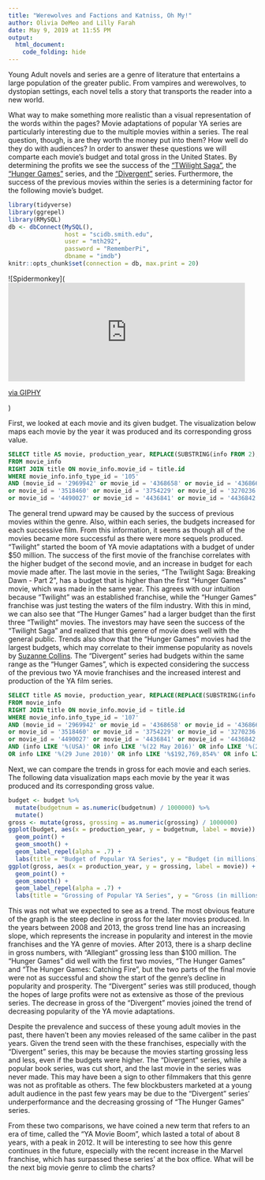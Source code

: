 ```yaml
---
title: "Werewolves and Factions and Katniss, Oh My!"
author: Olivia DeMeo and Lilly Farah
date: May 9, 2019 at 11:55 PM
output:
  html_document:
    code_folding: hide
---
```

Young Adult novels and series are a genre of literature that entertains a large population of the greater public. From vampires and werewolves, to dystopian settings, each novel tells a story that transports the reader into a new world.

What way to make something more realistic than a visual representation of the words within the pages? Movie adaptations of popular YA series are particularly interesting due to the multiple movies within a series. The real question, though, is are they worth the money put into them? How well do they do with audiences? In order to answer these questions we will comparte each movie's budget and total gross in the United States. By determining the profits we see the success of the ["TWilight Saga"](https://en.wikipedia.org/wiki/The_Twilight_Saga_%28film_series%29), the ["Hunger Games"](https://en.wikipedia.org/wiki/The_Hunger_Games_%28film_series%29) series, and the ["Divergent"](https://en.wikipedia.org/wiki/The_Divergent_Series) series. Furthermore, the success of the previous movies within the series is a determining factor for the following movie’s budget.

```r
library(tidyverse)
library(ggrepel)
library(RMySQL)
db <- dbConnect(MySQL(), 
                host = "scidb.smith.edu", 
                user = "mth292", 
                password = "RememberPi", 
                dbname = "imdb")
knitr::opts_chunk$set(connection = db, max.print = 20)
```

![Spidermonkey](<iframe src="https://giphy.com/embed/jH27z5evTYS64" width="480" height="200" frameBorder="0" class="giphy-embed" allowFullScreen></iframe><p><a href="https://giphy.com/gifs/twilight-kristen-stewart-robert-pattinson-jH27z5evTYS64">via GIPHY</a></p>)


First, we looked at each movie and its given budget. The visualization below maps each movie by the year it was produced and its corresponding gross value.

```sql
SELECT title AS movie, production_year, REPLACE(SUBSTRING(info FROM 2), ',', '') AS budgetnum
FROM movie_info
RIGHT JOIN title ON movie_info.movie_id = title.id
WHERE movie_info.info_type_id = '105'
AND (movie_id = '2969942' or movie_id = '4368658' or movie_id = '4368665' or movie_id = '4368666'
or movie_id = '3518460' or movie_id = '3754229' or movie_id = '3270236' or movie_id = '4368646'
or movie_id = '4490027' or movie_id = '4436841' or movie_id = '4436842' or movie_id = '4436846' or movie_id = '4436851')
```

The general trend upward may be caused by the success of previous movies within the genre. Also, within each series, the budgets increased for each successive film. From this information, it seems as though all of the movies became more successful as there were more sequels produced. “Twilight” started the boom of YA movie adaptations with a budget of under $50 million. The success of the first movie of the franchise correlates with the higher budget of the second movie, and an increase in budget for each movie made after. The last movie in the series, “The Twilight Saga: Breaking Dawn - Part 2”, has a budget that is higher than the first “Hunger Games” movie, which was made in the same year. This agrees with our intuition because “Twilight” was an established franchise, while the “Hunger Games” franchise was just testing the waters of the film industry. With this in mind, we can also see that “The Hunger Games” had a larger budget than the first three “Twilight” movies. The investors may have seen the success of the “Twilight Saga” and realized that this genre of movie does well with the general public. Trends also show that the “Hunger Games” movies had the largest budgets, which may correlate to their immense popularity as novels by [Suzanne Collins](https://en.wikipedia.org/wiki/Suzanne_Collins). The “Divergent” series had budgets within the same range as the “Hunger Games”, which is expected considering the success of the previous two YA movie franchises and the increased interest and production of the YA film series.

```sql
SELECT title AS movie, production_year, REPLACE(REPLACE(SUBSTRING(info FROM 2 FOR 11), ',', ''), ' ', '') AS grossing
FROM movie_info
RIGHT JOIN title ON movie_info.movie_id = title.id
WHERE movie_info.info_type_id = '107'
AND (movie_id = '2969942' or movie_id = '4368658' or movie_id = '4368665' or movie_id = '4368666'
or movie_id = '3518460' or movie_id = '3754229' or movie_id = '3270236' or movie_id = '4368646'
or movie_id = '4490027' or movie_id = '4436841' or movie_id = '4436842' or movie_id = '4436846' or movie_id = '4436851')
AND (info LIKE '%(USA)' OR info LIKE '%(22 May 2016)' OR info LIKE '%(21 October 2010)' 
OR info LIKE '%(29 June 2010)' OR info LIKE '%$192,769,854%' OR info LIKE '%$281,287,133%' OR info LIKE '%(3 March 2013)')
```

Next, we can compare the trends in gross for each movie and each series. The following data visualization maps each movie by the year it was produced and its corresponding gross value.

```r
budget <- budget %>% 
  mutate(budgetnum = as.numeric(budgetnum) / 1000000) %>%
  mutate()
gross <- mutate(gross, grossing = as.numeric(grossing) / 1000000)
ggplot(budget, aes(x = production_year, y = budgetnum, label = movie)) +
  geom_point() +
  geom_smooth() +
  geom_label_repel(alpha = .7) +
  labs(title = "Budget of Popular YA Series", y = "Budget (in millions)", x = "Production Year", caption = "Source: IMDB")
ggplot(gross, aes(x = production_year, y = grossing, label = movie)) +
  geom_point() +
  geom_smooth() +
  geom_label_repel(alpha = .7) +
  labs(title = "Grossing of Popular YA Series", y = "Gross (in millions)", x = "Production Year", caption = "Source: IMDB")
```

This was not what we expected to see as a trend. The most obvious feature of the graph is the steep decline in gross for the later movies produced. In the years between 2008 and 2013, the gross trend line has an increasing slope, which represents the increase in popularity and interest in the movie franchises and the YA genre of movies. After 2013, there is a sharp decline in gross numbers, with “Allegiant” grossing less than $100 million. The “Hunger Games” did well with the first two movies, “The Hunger Games” and “The Hunger Games: Catching Fire”, but the two parts of the final movie were not as successful and show the start of the genre’s decline in popularity and prosperity. The “Divergent” series was still produced, though the hopes of large profits were not as extensive as those of the previous series. The decrease in gross of the “Divergent” movies joined the trend of decreasing popularity of the YA movie adaptations.

Despite the prevalence and success of these young adult movies in the past, there haven’t been any movies released of the same caliber in the past years. Given the trend seen with the these franchises, especially with the “Divergent” series, this may be because the movies starting grossing less and less, even if the budgets were higher. The “Divergent” series, while a popular book series, was cut short, and the last movie in the series was never made. This may have been a sign to other filmmakers that this genre was not as profitable as others. The few blockbusters marketed at a young adult audience in the past few years may be due to the “Divergent” series’ underperformance and the decreasing grossing of “The Hunger Games” series.

From these two comparisons, we have coined a new term that refers to an era of time, called the “YA Movie Boom”, which lasted a total of about 8 years, with a peak in 2012. It will be interesting to see how this genre continues in the future, especially with the recent increase in the Marvel franchise, which has surpassed these series’ at the box office. What will be the next big movie genre to climb the charts? 